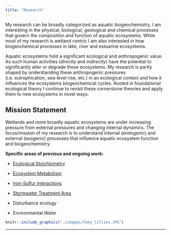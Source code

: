 ```yaml
---
title: "Research"
---
```


My research can be broadly categorized as aquatic biogeochemistry. I am interesting in the physical, biological, geological and chemical processes that govern the composition and function of aquatic ecosystems. While most of my research is wetland centric I am also interested in how biogeochemical processes in lake, river and estuarine ecosystems.

Aquatic ecosystems hold a significant ecological and anthropogenic value. As such human activities (*directly* and *indirectly*) have the potential to significantly alter or degrade these ecosystems. My research is partly shaped by understanding these anthropogenic pressures (i.e. eutrophication, sea-level rise, etc.) in an ecological context and how it influences the ecosystems biogeochemical cycles. Rooted in foundational ecological theory I continue to revisit these cornerstone theories and apply them to new ecosystems in novel ways.  


## Mission Statement
Wetlands and more broadly aquatic ecosystems are under increasing pressure from external pressures and changing internal dynamics. The focus/mission of my research is to understand internal (endogenic) and external (exogenic) processes that influence aquatic ecosystem function and biogeochemistry.

<!--
### Vision Statement

from statement of research interest...need to edit. 
In the future, I intend to continue develop my research program to address issues such as the impacts of altered rainfall and temperature patterns on ecosystem productivity, the effects of sea-level rise on ecosystem distribution and extent, basal food-web dynamics of ecosystem experiencing long-term restoration. Both my current and future research are multi-disciplinary efforts developed to investigate ecosystem level ecology in an ever-changing landscape. 

-->


**Specific areas of previous and ongoing work:**

- [Ecological Stoichiometry](https://swampthingecology.org/ecostoich.html)

- [Ecosystem Metabolism](https://swampthingecology.org/ecometab.html)

- [Iron-Sulfur Interactions](https://swampthingecology.org/Fe_S.html)

- [Stormwater Treatment Area](https://swampthingecology.org/EverSTA.html)

- Disturbance ecology

- Environmental Water


```r
knitr::include_graphics("./images/faka_lillies.JPG")
```


***